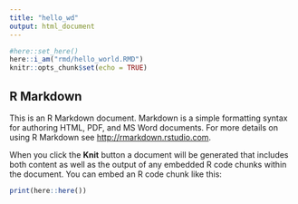 ```yaml
---
title: "hello_wd"
output: html_document
---
```


```r
#here::set_here()
here::i_am("rmd/hello_world.RMD")
knitr::opts_chunk$set(echo = TRUE)
```

## R Markdown

This is an R Markdown document. Markdown is a simple formatting syntax for authoring HTML, PDF, and MS Word documents. For more details on using R Markdown see <http://rmarkdown.rstudio.com>.

When you click the **Knit** button a document will be generated that includes both content as well as the output of any embedded R code chunks within the document. You can embed an R code chunk like this:

```r
print(here::here())
```

